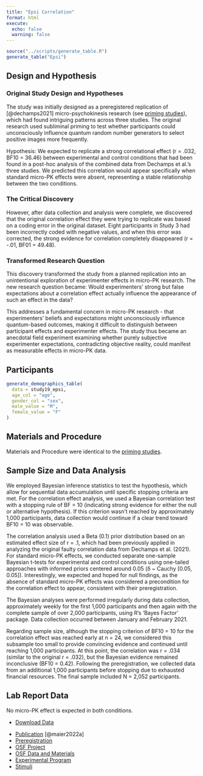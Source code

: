 ```yaml
---
title: "Epsi Correlation"
format: html
execute: 
  echo: false
  warning: false
---
```


```r
source("../scripts/generate_table.R")
generate_table("Epsi")
```

## Design and Hypothesis

### Original Study Design and Hypotheses

The study was initially designed as a preregistered replication of [@dechamps2021] micro-psychokinesis research (see [priming studies](prime1.html)), which had found intriguing patterns across three studies. The original research used subliminal priming to test whether participants could unconsciously influence quantum random number generators to select positive images more frequently.

Hypothesis: We expected to replicate a strong correlational effect (r = .032, BF10 = 36.46) between experimental and control conditions that had been found in a post-hoc analysis of the combined data from Dechamps et al.'s three studies. We predicted this correlation would appear specifically when standard micro-PK effects were absent, representing a stable relationship between the two conditions.

### The Critical Discovery

However, after data collection and analysis were complete, we discovered that the original correlation effect they were trying to replicate was based on a coding error in the original dataset. Eight participants in Study 3 had been incorrectly coded with negative values, and when this error was corrected, the strong evidence for correlation completely disappeared (r = -.01, BF01 = 49.48).

### Transformed Research Question

This discovery transformed the study from a planned replication into an unintentional exploration of experimenter effects in micro-PK research. The new research question became: Would experimenters' strong but false expectations about a correlation effect actually influence the appearance of such an effect in the data?

This addresses a fundamental concern in micro-PK research - that experimenters' beliefs and expectations might unconsciously influence quantum-based outcomes, making it difficult to distinguish between participant effects and experimenter effects. The study thus became an anecdotal field experiment examining whether purely subjective experimenter expectations, contradicting objective reality, could manifest as measurable effects in micro-PK data.

## Participants

```r
generate_demographics_table(
  data = study19_epsi,
  age_col = "age",
  gender_col = "sex",
  male_value = "M",
  female_value = "F"
)
```

## Materials and Procedure

Materials and Procedure were identical to the [priming studies](priming1.html).

## Sample Size and Data Analysis

We employed Bayesian inference statistics to test the hypothesis, which allow for sequential data accumulation until specific stopping criteria are met. For the correlation effect analysis, we used a Bayesian correlation test with a stopping rule of BF = 10 (indicating strong evidence for either the null or alternative hypothesis). If this criterion wasn't reached by approximately 1,000 participants, data collection would continue if a clear trend toward BF10 = 10 was observable.

The correlation analysis used a Beta (0.1) prior distribution based on an estimated effect size of r = .1, which had been previously applied in analyzing the original faulty correlation data from Dechamps et al. (2021). For standard micro-PK effects, we conducted separate one-sample Bayesian t-tests for experimental and control conditions using one-tailed approaches with informed priors centered around 0.05 (δ \~ Cauchy \[0.05, 0.05\]). Interestingly, we expected and hoped for null findings, as the absence of standard micro-PK effects was considered a precondition for the correlation effect to appear, consistent with their preregistration.

The Bayesian analyses were performed irregularly during data collection, approximately weekly for the first 1,000 participants and then again with the complete sample of over 2,000 participants, using R's 'Bayes Factor' package. Data collection occurred between January and February 2021.

Regarding sample size, although the stopping criterion of BF10 = 10 for the correlation effect was reached early at n = 24, we considered this subsample too small to provide convincing evidence and continued until reaching 1,000 participants. At this point, the correlation was r = .034 (similar to the original r = .032), but the Bayesian evidence remained inconclusive (BF10 = 0.42). Following the preregistration, we collected data from an additional 1,000 participants before stopping due to exhausted financial resources. The final sample included N = 2,052 participants.

## Lab Report Data

No micro-PK effect is expected in both conditions.

::: {.callout-tip title="Data" collapse="false"}
-   [Download Data](../data/epis/epsi.csv)
:::

::: {.callout-note title="Resources" collapse="false"}
-   [Publication](https://journalofscientificexploration.org/index.php/jse/article/view/2235) [@maier2022a]
-   [Preregistration](https://osf.io/a47g2)
-   [OSF Project](https://osf.io/tbha6/)
-   [OSF Data and Materials](https://osf.io/tbha6/files/osfstorage)
-   [Experimental Program](https://github.com/mrzdcmps/labreport/blob/main/data/epsi/n-prime5.html)
-   [Stimuli](../data/priming/NPrime.zip)
:::
